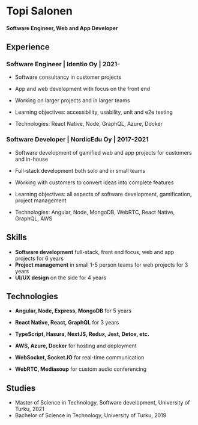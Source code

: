 
# Topi Salonen
#### Software Engineer, Web and App Developer

## Experience

### Software Engineer | Identio Oy | 2021-

- Software consultancy in customer projects
- App and web development with focus on the front end
- Working on larger projects and in larger teams


- Learning objectives: accessibility, usability, unit and e2e testing
- Technologies: React Native, Node, GraphQL, Azure, Docker

### Software Developer | NordicEdu Oy | 2017-2021

- Software development of gamified web and app projects for customers and in-house
- Full-stack development both solo and in small teams
- Working with customers to convert ideas into complete features


- Learning objectives: all aspects of software development, gamification, project management
- Technologies: Angular, Node, MongoDB, WebRTC, React Native, GraphQL, AWS

## Skills

- **Software development** full-stack, front end focus, web and app projects for 6 years
- **Project management** in small 1-5 person teams for web projects for 3 years
- **UI/UX design** on the side for 4 years

## Technologies

- **Angular, Node, Express, MongoDB** for 5 years
- **React Native, React, GraphQL** for 3 years
- **TypeScript, Hasura, NextJS, Redux, Jest, Detox, etc.**


- **AWS, Azure, Docker** for hosting and deployment
- **WebSocket, Socket.IO** for real-time communication
- **WebRTC, Mediasoup** for custom audio conferencing

## Studies

- Master of Science in Technology, Software development, University of Turku, 2021
- Bachelor of Science in Technology, University of Turku, 2019

